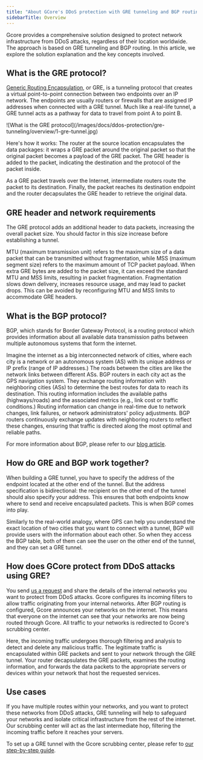 ---
title: "About GCore's DDoS protection with GRE tunneling and BGP routing"
sidebarTitle: Overview
---

Gcore provides a comprehensive solution designed to protect network infrastructure from DDoS attacks, regardless of their location worldwide. The approach is based on GRE tunneling and BGP routing. In this article, we explore the solution explanation and the key concepts involved.

## What is the GRE protocol?

[Generic Routing Encapsulation](https://gcore.com/blog/gre-tunneling-for-server-protection/), or GRE, is a tunneling protocol that creates a virtual point-to-point connection between two endpoints over an IP network. The endpoints are usually routers or firewalls that are assigned IP addresses when connected with a GRE tunnel. Much like a real-life tunnel, a GRE tunnel acts as a pathway for data to travel from point A to point B.


<Frame>![What is the GRE protocol](/images/docs/ddos-protection/gre-tunneling/overview/1-gre-tunnel.jpg)</Frame>



Here's how it works: The router at the source location encapsulates the data packages: it wraps a GRE packet around the original packet so that the original packet becomes a payload of the GRE packet. The GRE header is added to the packet, indicating the destination and the protocol of the packet inside.

As a GRE packet travels over the Internet, intermediate routers route the packet to its destination. Finally, the packet reaches its destination endpoint and the router decapsulates the GRE header to retrieve the original data.

## GRE header and network requirements

The GRE protocol adds an additional header to data packets, increasing the overall packet size. You should factor in this size increase before establishing a tunnel. 

MTU (maximum transmission unit) refers to the maximum size of a data packet that can be transmitted without fragmentation, while MSS (maximum segment size) refers to the maximum amount of TCP packet payload. When extra GRE bytes are added to the packet size, it can exceed the standard MTU and MSS limits, resulting in packet fragmentation. Fragmentation slows down delivery, increases resource usage, and may lead to packet drops. This can be avoided by reconfiguring MTU and MSS limits to accommodate GRE headers.

## What is the BGP protocol?

BGP, which stands for Border Gateway Protocol, is a routing protocol which provides information about all available data transmission paths between multiple autonomous systems that form the internet.

Imagine the internet as a big interconnected network of cities, where each city is a network or an autonomous system (AS) with its unique address or IP prefix (range of IP addresses.) The roads between the cities are like the network links between different ASs. BGP routers in each city act as the GPS navigation system. They exchange routing information with neighboring cities (ASs) to determine the best routes for data to reach its destination. This routing information includes the available paths (highways/roads) and the associated metrics (e.g., link cost or traffic conditions.) Routing information can change in real-time due to network changes, link failures, or network administrators' policy adjustments. BGP routers continuously exchange updates with neighboring routers to reflect these changes, ensuring that traffic is directed along the most optimal and reliable paths.

For more information about BGP, please refer to our [blog article](https://gcore.com/learning/what-is-bgp/).

## How do GRE and BGP work together?

When building a GRE tunnel, you have to specify the address of the endpoint located at the other end of the tunnel. But the address specification is bidirectional: the recipient on the other end of the tunnel should also specify your address. This ensures that both endpoints know where to send and receive encapsulated packets. This is when BGP comes into play.

Similarly to the real-world analogy, where GPS can help you understand the exact location of two cities that you want to connect with a tunnel, BGP will provide users with the information about each other. So when they access the BGP table, both of them can see the user on the other end of the tunnel, and they can set a GRE tunnel.

## How does GCore protect from DDoS attacks using GRE?

You send [us a request](mailto:sales@gcore.com) and share the details of the internal networks you want to protect from DDoS attacks. Gcore configures its incoming filters to allow traffic originating from your internal networks. After BGP routing is configured, Gcore announces your networks on the internet. This means that everyone on the internet can see that your networks are now being routed through Gcore. All traffic to your networks is redirected to Gcore's scrubbing center. 

Here, the incoming traffic undergoes thorough filtering and analysis to detect and delete any malicious traffic. The legitimate traffic is encapsulated within GRE packets and sent to your network through the GRE tunnel. Your router decapsulates the GRE packets, examines the routing information, and forwards the data packets to the appropriate servers or devices within your network that host the requested services.

## Use cases

If you have multiple routes within your networks, and you want to protect these networks from DDoS attacks, GRE tunneling will help to safeguard your networks and isolate critical infrastructure from the rest of the internet. Our scrubbing center will act as the last intermediate hop, filtering the incoming traffic before it reaches your servers.

To set up a GRE tunnel with the Gcore scrubbing center, please refer to [our step-by-step guide](/ddos-protection/gre-tunneling/set-a-gre-tunnel-with-gcore).